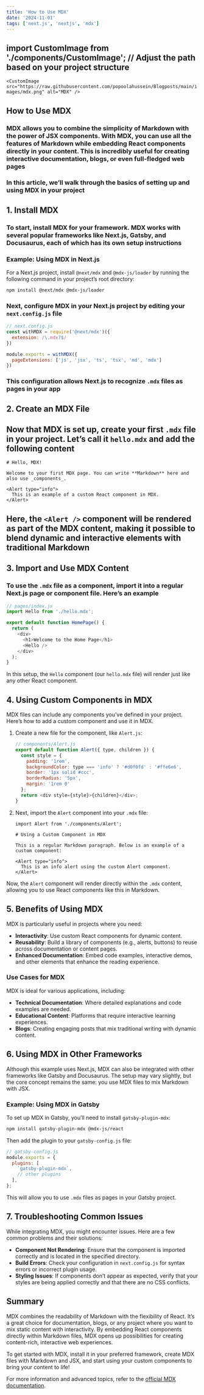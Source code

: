 ---
title: 'How to Use MDX'
date: '2024-11-01'
tags: ['next.js', 'nextjs', 'mdx']
---

## import CustomImage from './components/CustomImage'; // Adjust the path based on your project structure

`
<CustomImage src="https://raw.githubusercontent.com/popoolahussein/Blogposts/main/images/mdx.png" alt="MDX" />
`

## How to Use MDX

### MDX allows you to combine the simplicity of Markdown with the power of JSX components. With MDX, you can use all the features of Markdown while embedding React components directly in your content. This is incredibly useful for creating interactive documentation, blogs, or even full-fledged web pages

### In this article, we’ll walk through the basics of setting up and using MDX in your project

## 1. Install MDX

### To start, install MDX for your framework. MDX works with several popular frameworks like Next.js, Gatsby, and Docusaurus, each of which has its own setup instructions

### Example: Using MDX in Next.js

For a Next.js project, install `@next/mdx` and `@mdx-js/loader` by running the following command in your project’s root directory:

```bash
npm install @next/mdx @mdx-js/loader
```

### Next, configure MDX in your Next.js project by editing your `next.config.js` file

```javascript
// next.config.js
const withMDX = require('@next/mdx')({
  extension: /\.mdx?$/
})

module.exports = withMDX({
  pageExtensions: ['js', 'jsx', 'ts', 'tsx', 'md', 'mdx']
})
```

### This configuration allows Next.js to recognize `.mdx` files as pages in your app

## 2. Create an MDX File

## Now that MDX is set up, create your first `.mdx` file in your project. Let’s call it `hello.mdx` and add the following content

```mdx
# Hello, MDX!

Welcome to your first MDX page. You can write **Markdown** here and also use _components_.

<Alert type="info">
  This is an example of a custom React component in MDX.
</Alert>
```

## Here, the `<Alert />` component will be rendered as part of the MDX content, making it possible to blend dynamic and interactive elements with traditional Markdown

## 3. Import and Use MDX Content

### To use the `.mdx` file as a component, import it into a regular Next.js page or component file. Here’s an example

```javascript
// pages/index.js
import Hello from './hello.mdx';

export default function HomePage() {
  return (
    <div>
      <h1>Welcome to the Home Page</h1>
      <Hello />
    </div>
  );
}
```

In this setup, the `Hello` component (our `hello.mdx` file) will render just like any other React component.

## 4. Using Custom Components in MDX

MDX files can include any components you’ve defined in your project. Here’s how to add a custom component and use it in MDX.

1. Create a new file for the component, like `Alert.js`:

   ```javascript
   // components/Alert.js
   export default function Alert({ type, children }) {
     const style = {
       padding: '1rem',
       backgroundColor: type === 'info' ? '#d0f0fd' : '#ffe6e6',
       border: '1px solid #ccc',
       borderRadius: '5px',
       margin: '1rem 0'
     };
     return <div style={style}>{children}</div>;
   }
   ```

2. Next, import the `Alert` component into your `.mdx` file:

   ```mdx
   import Alert from './components/Alert';

   # Using a Custom Component in MDX

   This is a regular Markdown paragraph. Below is an example of a custom component:

   <Alert type="info">
     This is an info alert using the custom Alert component.
   </Alert>
   ```

Now, the `Alert` component will render directly within the `.mdx` content, allowing you to use React components like this in Markdown.

## 5. Benefits of Using MDX

MDX is particularly useful in projects where you need:

- **Interactivity**: Use custom React components for dynamic content.
- **Reusability**: Build a library of components (e.g., alerts, buttons) to reuse across documentation or content pages.
- **Enhanced Documentation**: Embed code examples, interactive demos, and other elements that enhance the reading experience.

### Use Cases for MDX

MDX is ideal for various applications, including:

- **Technical Documentation**: Where detailed explanations and code examples are needed.
- **Educational Content**: Platforms that require interactive learning experiences.
- **Blogs**: Creating engaging posts that mix traditional writing with dynamic content.

## 6. Using MDX in Other Frameworks

Although this example uses Next.js, MDX can also be integrated with other frameworks like Gatsby and Docusaurus. The setup may vary slightly, but the core concept remains the same: you use MDX files to mix Markdown with JSX.

### Example: Using MDX in Gatsby

To set up MDX in Gatsby, you’ll need to install `gatsby-plugin-mdx`:

```bash
npm install gatsby-plugin-mdx @mdx-js/react
```

Then add the plugin to your `gatsby-config.js` file:

```javascript
// gatsby-config.js
module.exports = {
  plugins: [
    `gatsby-plugin-mdx`,
    // other plugins
  ],
};
```

This will allow you to use `.mdx` files as pages in your Gatsby project.

## 7. Troubleshooting Common Issues

While integrating MDX, you might encounter issues. Here are a few common problems and their solutions:

- **Component Not Rendering**: Ensure that the component is imported correctly and is located in the specified directory.
- **Build Errors**: Check your configuration in `next.config.js` for syntax errors or incorrect plugin usage.
- **Styling Issues**: If components don’t appear as expected, verify that your styles are being applied correctly and that there are no CSS conflicts.

## Summary

MDX combines the readability of Markdown with the flexibility of React. It’s a great choice for documentation, blogs, or any project where you want to mix static content with interactivity. By embedding React components directly within Markdown files, MDX opens up possibilities for creating content-rich, interactive web experiences.

To get started with MDX, install it in your preferred framework, create MDX files with Markdown and JSX, and start using your custom components to bring your content to life!

For more information and advanced topics, refer to the [official MDX documentation](https://mdxjs.com/docs/getting-started).
